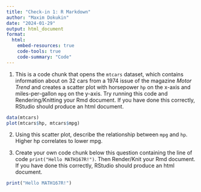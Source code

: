 ```yaml
---
title: "Check-in 1: R Markdown"
author: "Maxim Dokukin"
date: "2024-01-29"
output: html_document
format: 
  html:
    embed-resources: true
    code-tools: true
    code-summary: "Code"
---
```


1.  This is a code chunk that opens the `mtcars` dataset, which contains information about on 32 cars from a 1974 issue of the magazine *Motor Trend* and creates a scatter plot with horsepower `hp` on the x-axis and miles-per-gallon `mpg` on the y-axis. Try running this code and Rendering/Knitting your Rmd document. If you have done this correctly, RStudio should produce an html document.

```r
data(mtcars)
plot(mtcars$hp, mtcars$mpg)
```

2.  Using this scatter plot, describe the relationship between `mpg` and `hp`.
Higher hp correlates to lower mpg.

3.  Create your own code chunk below this question containing the line of code `print("Hello MATH167R!")`. Then Render/Knit your Rmd document. If you have done this correctly, RStudio should produce an html document.
```r
print("Hello MATH167R!")
```
